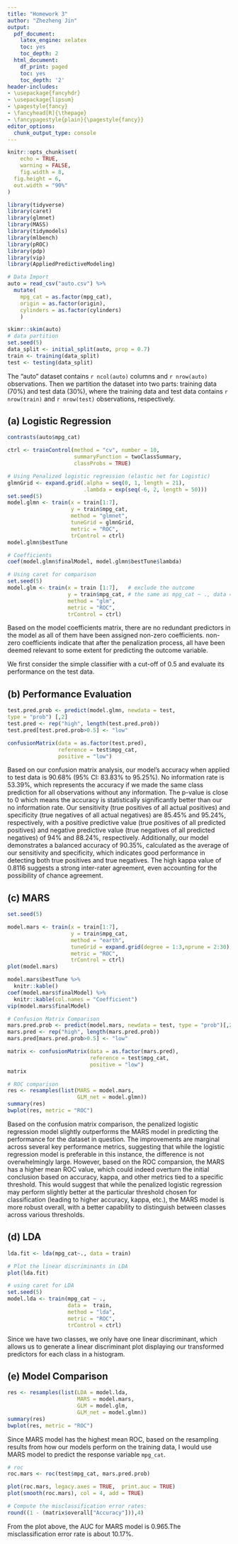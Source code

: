 ```yaml
---
title: "Homework 3"
author: "Zhezheng Jin"
output:
  pdf_document:
    latex_engine: xelatex
    toc: yes
    toc_depth: 2
  html_document:
    df_print: paged
    toc: yes
    toc_depth: '2'
header-includes:
- \usepackage{fancyhdr}
- \usepackage{lipsum}
- \pagestyle{fancy}
- \fancyhead[R]{\thepage}
- \fancypagestyle{plain}{\pagestyle{fancy}}
editor_options: 
  chunk_output_type: console
--- 
```


\newpage

```r
knitr::opts_chunk$set(
	echo = TRUE,
	warning = FALSE,
	fig.width = 8, 
  fig.height = 6,
  out.width = "90%"
)
```

```r
library(tidyverse)
library(caret)
library(glmnet)
library(MASS)
library(tidymodels)
library(mlbench)
library(pROC)
library(pdp)
library(vip)
library(AppliedPredictiveModeling)
```

```r
# Data Import
auto = read_csv("auto.csv") %>%
  mutate(
    mpg_cat = as.factor(mpg_cat),
    origin = as.factor(origin),
    cylinders = as.factor(cylinders)
    ) 

skimr::skim(auto)
# data partition
set.seed(5)
data_split <- initial_split(auto, prop = 0.7)
train <- training(data_split)
test <- testing(data_split)
```

The "auto" dataset contains `r ncol(auto)` columns and `r nrow(auto)` observations. Then we partition the dataset into two parts: training data (70%) and test data (30%), where the training data and test data contains `r nrow(train)` and `r nrow(test)` observations, respectively.

## (a) Logistic Regression
```r
contrasts(auto$mpg_cat)

ctrl <- trainControl(method = "cv", number = 10,
                     summaryFunction = twoClassSummary,
                     classProbs = TRUE)

# Using Penalized logistic regression (elastic net for Logistic)
glmnGrid <- expand.grid(.alpha = seq(0, 1, length = 21),
                        .lambda = exp(seq(-6, 2, length = 50)))
set.seed(5)
model.glmn <- train(x = train[1:7],
                    y = train$mpg_cat,
                    method = "glmnet",
                    tuneGrid = glmnGrid,
                    metric = "ROC",
                    trControl = ctrl)
model.glmn$bestTune

# Coefficients
coef(model.glmn$finalModel, model.glmn$bestTune$lambda)

# Using caret for comparison
set.seed(5)
model.glm <- train(x = train [1:7],   # exclude the outcome
                   y = train$mpg_cat, # the same as mpg_cat ~ ., data = train
                   method = "glm",
                   metric = "ROC",
                   trControl = ctrl)
```

Based on the model coefficients matrix, there are no redundant predictors in the model as all of them have been assigned non-zero coefficients. non-zero coefficients indicate that after the penalization process, all have been deemed relevant to some extent for predicting the outcome variable. 

We first consider the simple classifier with a cut-off of 0.5 and evaluate its performance on the
test data.

## (b) Performance Evaluation
```r
test.pred.prob <- predict(model.glmn, newdata = test,
type = "prob") [,2]
test.pred <- rep("high", length(test.pred.prob))
test.pred[test.pred.prob>0.5] <- "low"

confusionMatrix(data = as.factor(test.pred),
                reference = test$mpg_cat,
                positive = "low")
```

Based on our confusion matrix analysis, our model's accuracy when applied to test data is 90.68% (95% CI: 83.83% to 95.25%). No information rate is 53.39%, which represents the accuracy if we made the same class prediction for all observations without any information. The p-value is close to 0 which means the accuracy is statistically significantly better than our no information rate. Our sensitivity (true positives of all actual positives) and specificity (true negatives of all actual negatives) are 85.45% and 95.24%, respectively, with a positive predictive value (true positives of all predicted positives) and negative predictive value (true negatives of all predicted negatives) of 94% and 88.24%, respectively. Additionally, our model demonstrates a balanced accuracy of 90.35%, calculated as the average of our sensitivity and specificity, which indicates good performance in detecting both true positives and true negatives. The high kappa value of 0.8116 suggests a strong inter-rater agreement, even accounting for the possibility of chance agreement.

## (c) MARS
```r
set.seed(5)

model.mars <- train(x = train[1:7],
                    y = train$mpg_cat,
                    method = "earth",
                    tuneGrid = expand.grid(degree = 1:3,nprune = 2:30),
                    metric = "ROC",
                    trControl = ctrl)
plot(model.mars)

model.mars$bestTune %>%
  knitr::kable()
coef(model.mars$finalModel) %>%
  knitr::kable(col.names = "Coefficient")
vip(model.mars$finalModel)

# Confusion Matrix Comparison
mars.pred.prob <- predict(model.mars, newdata = test, type = "prob")[,2]
mars.pred <- rep("high", length(mars.pred.prob))
mars.pred[mars.pred.prob>0.5] <- "low"

matrix <- confusionMatrix(data = as.factor(mars.pred),
                          reference = test$mpg_cat,
                          positive = "low")
matrix

# ROC comparison
res <- resamples(list(MARS = model.mars, 
                      GLM_net = model.glmn))
summary(res)
bwplot(res, metric = "ROC")
```

Based on the confusion matrix comparison, the penalized logistic regression model slightly outperforms the MARS model in predicting the performance for the dataset in question. The improvements are marginal across several key performance metrics, suggesting that while the logistic regression model is preferable in this instance, the difference is not overwhelmingly large.
However, based on the ROC comparsion, the MARS has a higher mean ROC value, which could indeed overturn the initial conclusion based on accuracy, kappa, and other metrics tied to a specific threshold. This would suggest that while the penalized logistic regression may perform slightly better at the particular threshold chosen for classification (leading to higher accuracy, kappa, etc.), the MARS model is more robust overall, with a better capability to distinguish between classes across various thresholds. 

## (d) LDA
```r
lda.fit <- lda(mpg_cat~., data = train)

# Plot the linear discriminants in LDA
plot(lda.fit)

# using caret for LDA
set.seed(5)
model.lda <- train(mpg_cat ~ .,
                   data =  train,
                   method = "lda",
                   metric = "ROC",
                   trControl = ctrl)
```

Since we have two classes, we only have one linear discriminant, which allows us to generate a linear discriminant plot displaying our transformed predictors for each class in a histogram.

## (e) Model Comparison
```r
res <- resamples(list(LDA = model.lda, 
                      MARS = model.mars, 
                      GLM = model.glm,
                      GLM_net = model.glmn))
summary(res)
bwplot(res, metric = "ROC")
```

Since MARS model has the highest mean ROC, based on the resampling results from how our models perform on the training data, I would use MARS model to predict the response variable `mpg_cat`.

```r
# roc
roc.mars <- roc(test$mpg_cat, mars.pred.prob)

plot(roc.mars, legacy.axes = TRUE,  print.auc = TRUE)
plot(smooth(roc.mars), col = 4, add = TRUE)

# Compute the misclassification error rates:
round((1 - (matrix$overall["Accuracy"])),4)
```

From the plot above, the AUC for MARS model is 0.965.The misclassification error rate is about 10.17%.




